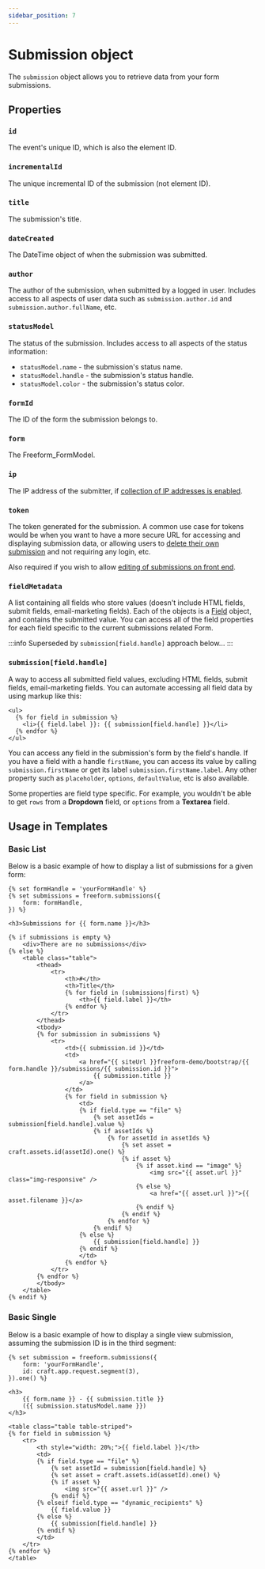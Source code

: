 ```yaml
---
sidebar_position: 7
---
```


# Submission object

The `submission` object allows you to retrieve data from your form submissions.

## Properties

### `id`

The event's unique ID, which is also the element ID.

### `incrementalId`

The unique incremental ID of the submission (not element ID).

### `title`

The submission's title.

### `dateCreated`

The DateTime object of when the submission was submitted.

### `author`

The author of the submission, when submitted by a logged in user. Includes access to all aspects of user data such as `submission.author.id` and `submission.author.fullName`, etc.

### `statusModel`

The status of the submission. Includes access to all aspects of the status information:

- `statusModel.name` - the submission's status name.
- `statusModel.handle` - the submission's status handle.
- `statusModel.color` - the submission's status color.

### `formId`

The ID of the form the submission belongs to.

### `form`

The Freeform_FormModel.

### `ip`

The IP address of the submitter, if [collection of IP addresses is enabled](../../forms/builder.mdx#form-settings).

### `token`

The token generated for the submission. A common use case for tokens would be when you want to have a more secure URL for accessing and displaying submission data, or allowing users to [delete their own submission](../queries/deleting-submissions-by-token.mdx) and not requiring any login, etc.

Also required if you wish to allow [editing of submissions on front end](../../submissions/overview.mdx#submission-editing).

### `fieldMetadata`

A list containing all fields who store values (doesn't include HTML fields, submit fields, email-marketing fields). Each of the objects is a [Field](./field.mdx) object, and contains the submitted value. You can access all of the field properties for each field specific to the current submissions related Form.

:::info
Superseded by `submission[field.handle]` approach below...
:::

### `submission[field.handle]`

A way to access all submitted field values, excluding HTML fields, submit fields, email-marketing fields. You can automate accessing all field data by using markup like this:

```twig showLineNumbers
<ul>
  {% for field in submission %}
    <li>{{ field.label }}: {{ submission[field.handle] }}</li>
  {% endfor %}
</ul>
```

You can access any field in the submission's form by the field's handle. If you have a field with a handle `firstName`, you can access its value by calling `submission.firstName` or get its label `submission.firstName.label`. Any other property such as `placeholder`, `options`, `defaultValue`, etc is also available.

Some properties are field type specific. For example, you wouldn't be able to get `rows` from a **Dropdown** field, or `options` from a **Textarea** field.

## Usage in Templates

### Basic List

Below is a basic example of how to display a list of submissions for a given form:

```twig showLineNumbers
{% set formHandle = 'yourFormHandle' %}
{% set submissions = freeform.submissions({
	form: formHandle,
}) %}

<h3>Submissions for {{ form.name }}</h3>

{% if submissions is empty %}
	<div>There are no submissions</div>
{% else %}
	<table class="table">
		<thead>
			<tr>
				<th>#</th>
				<th>Title</th>
				{% for field in (submissions|first) %}
					<th>{{ field.label }}</th>
				{% endfor %}
			</tr>
		</thead>
		<tbody>
		{% for submission in submissions %}
			<tr>
				<td>{{ submission.id }}</td>
				<td>
					<a href="{{ siteUrl }}freeform-demo/bootstrap/{{ form.handle }}/submissions/{{ submission.id }}">
						{{ submission.title }}
					</a>
				</td>
				{% for field in submission %}
					<td>
					{% if field.type == "file" %}
						{% set assetIds = submission[field.handle].value %}
						{% if assetIds %}
							{% for assetId in assetIds %}
								{% set asset = craft.assets.id(assetId).one() %}
								{% if asset %}
									{% if asset.kind == "image" %}
										<img src="{{ asset.url }}" class="img-responsive" />
									{% else %}
										<a href="{{ asset.url }}">{{ asset.filename }}</a>
									{% endif %}
								{% endif %}
							{% endfor %}
						{% endif %}
					{% else %}
						{{ submission[field.handle] }}
					{% endif %}
					</td>
				{% endfor %}
			</tr>
		{% endfor %}
		</tbody>
	</table>
{% endif %}
```

### Basic Single

Below is a basic example of how to display a single view submission, assuming the submission ID is in the third segment:

```twig showLineNumbers
{% set submission = freeform.submissions({
	form: 'yourFormHandle',
	id: craft.app.request.segment(3),
}).one() %}

<h3>
	{{ form.name }} - {{ submission.title }}
	({{ submission.statusModel.name }})
</h3>

<table class="table table-striped">
{% for field in submission %}
	<tr>
		<th style="width: 20%;">{{ field.label }}</th>
		<td>
		{% if field.type == "file" %}
			{% set assetId = submission[field.handle] %}
			{% set asset = craft.assets.id(assetId).one() %}
			{% if asset %}
				<img src="{{ asset.url }}" />
			{% endif %}
		{% elseif field.type == "dynamic_recipients" %}
			{{ field.value }}
		{% else %}
			{{ submission[field.handle] }}
		{% endif %}
		</td>
	</tr>
{% endfor %}
</table>
```
